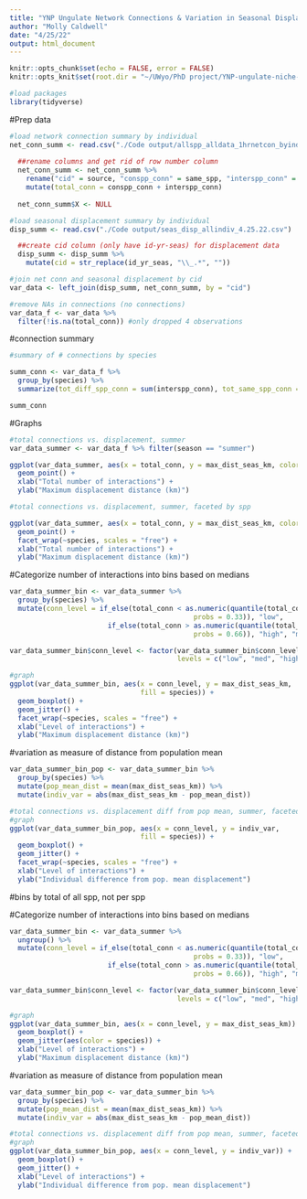```yaml
---
title: "YNP Ungulate Network Connections & Variation in Seasonal Displacement"
author: "Molly Caldwell"
date: "4/25/22"
output: html_document
---
```


```r
knitr::opts_chunk$set(echo = FALSE, error = FALSE)
knitr::opts_knit$set(root.dir = "~/UWyo/PhD project/YNP-ungulate-niche-proj/")
```

```r
#load packages
library(tidyverse)
```

#Prep data

```r
#load network connection summary by individual
net_conn_summ <- read.csv("./Code output/allspp_alldata_1hrnetcon_byindiv_4.25.22.csv")
  
  ##rename columns and get rid of row number column
  net_conn_summ <- net_conn_summ %>%
    rename("cid" = source, "conspp_conn" = same_spp, "interspp_conn" = diff_spp) %>%
    mutate(total_conn = conspp_conn + interspp_conn)
  
  net_conn_summ$X <- NULL

#load seasonal displacement summary by individual
disp_summ <- read.csv("./Code output/seas_disp_allindiv_4.25.22.csv")

  ##create cid column (only have id-yr-seas) for displacement data
  disp_summ <- disp_summ %>%
    mutate(cid = str_replace(id_yr_seas, "\\_.*", ""))
```

```r
#join net conn and seasonal displacement by cid
var_data <- left_join(disp_summ, net_conn_summ, by = "cid")

#remove NAs in connections (no connections)
var_data_f <- var_data %>%
  filter(!is.na(total_conn)) #only dropped 4 observations
```

#connection summary 

```r
#summary of # connections by species

summ_conn <- var_data_f %>%
  group_by(species) %>%
  summarize(tot_diff_spp_conn = sum(interspp_conn), tot_same_spp_conn = sum(conspp_conn))

summ_conn
```


#Graphs

```r
#total connections vs. displacement, summer
var_data_summer <- var_data_f %>% filter(season == "summer")

ggplot(var_data_summer, aes(x = total_conn, y = max_dist_seas_km, color = species)) +
  geom_point() +
  xlab("Total number of interactions") +
  ylab("Maximum displacement distance (km)")
```



```r
#total connections vs. displacement, summer, faceted by spp

ggplot(var_data_summer, aes(x = total_conn, y = max_dist_seas_km, color = species)) +
  geom_point() +
  facet_wrap(~species, scales = "free") +
  xlab("Total number of interactions") +
  ylab("Maximum displacement distance (km)")
```

#Categorize number of interactions into bins based on medians

```r
var_data_summer_bin <- var_data_summer %>%
  group_by(species) %>%
  mutate(conn_level = if_else(total_conn < as.numeric(quantile(total_conn, 
                                             probs = 0.33)), "low",
                        if_else(total_conn > as.numeric(quantile(total_conn, 
                                             probs = 0.66)), "high", "med")))

var_data_summer_bin$conn_level <- factor(var_data_summer_bin$conn_level,
                                         levels = c("low", "med", "high"))
```

```r
#graph
ggplot(var_data_summer_bin, aes(x = conn_level, y = max_dist_seas_km, 
                                fill = species)) +
  geom_boxplot() +
  geom_jitter() +
  facet_wrap(~species, scales = "free") +
  xlab("Level of interactions") +
  ylab("Maximum displacement distance (km)")
```


#variation as measure of distance from population mean

```r
var_data_summer_bin_pop <- var_data_summer_bin %>%
  group_by(species) %>%
  mutate(pop_mean_dist = mean(max_dist_seas_km)) %>%
  mutate(indiv_var = abs(max_dist_seas_km - pop_mean_dist))
```

```r
#total connections vs. displacement diff from pop mean, summer, faceted by spp
#graph
ggplot(var_data_summer_bin_pop, aes(x = conn_level, y = indiv_var, 
                                fill = species)) +
  geom_boxplot() +
  geom_jitter() +
  facet_wrap(~species, scales = "free") +
  xlab("Level of interactions") +
  ylab("Individual difference from pop. mean displacement")
```


#bins by total of all spp, not per spp

#Categorize number of interactions into bins based on medians

```r
var_data_summer_bin <- var_data_summer %>%
  ungroup() %>%
  mutate(conn_level = if_else(total_conn < as.numeric(quantile(total_conn, 
                                             probs = 0.33)), "low",
                        if_else(total_conn > as.numeric(quantile(total_conn, 
                                             probs = 0.66)), "high", "med")))

var_data_summer_bin$conn_level <- factor(var_data_summer_bin$conn_level,
                                         levels = c("low", "med", "high"))
```

```r
#graph
ggplot(var_data_summer_bin, aes(x = conn_level, y = max_dist_seas_km)) +
  geom_boxplot() +
  geom_jitter(aes(color = species)) +
  xlab("Level of interactions") +
  ylab("Maximum displacement distance (km)")
```


#variation as measure of distance from population mean

```r
var_data_summer_bin_pop <- var_data_summer_bin %>%
  group_by(species) %>%
  mutate(pop_mean_dist = mean(max_dist_seas_km)) %>%
  mutate(indiv_var = abs(max_dist_seas_km - pop_mean_dist))
```

```r
#total connections vs. displacement diff from pop mean, summer, faceted by spp
#graph
ggplot(var_data_summer_bin_pop, aes(x = conn_level, y = indiv_var)) +
  geom_boxplot() +
  geom_jitter() +
  xlab("Level of interactions") +
  ylab("Individual difference from pop. mean displacement")
```



